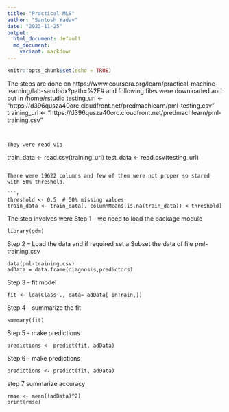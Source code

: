 ```yaml
---
title: "Practical MLS"
author: "Santosh Yadav"
date: "2023-11-25"
output:
  html_document: default
  md_document:
    variant: markdown
---
```


```r
knitr::opts_chunk$set(echo = TRUE)
```

The steps are done on 
https://www.coursera.org/learn/practical-machine-learning/lab-sandbox?path=%2F#
and following files were downloaded and put in /home/rstudio 
testing_url <- "https://d396qusza40orc.cloudfront.net/predmachlearn/pml-testing.csv"
training_url <- "https://d396qusza40orc.cloudfront.net/predmachlearn/pml-training.csv"
```


They were read via
```
train_data <- read.csv(training_url)
test_data <- read.csv(testing_url)
```

There were 19622 columns and few of them were not proper so stared with 50% threshold. 

```r
threshold <- 0.5  # 50% missing values
train_data <- train_data[, columnMeans(is.na(train_data)) < threshold]
```

The step involves were
Step 1 – we need to load the package module 
```
library(gdm)
```
Step 2 – Load the data and if required set a Subset the data of file pml-training.csv
```
data(pml-training.csv)
adData = data.frame(diagnosis,predictors)
```
Step 3 -  fit model
```
fit <- lda(Class~., data= adData[ inTrain,])
```

Step 4 -  summarize the fit
```
summary(fit)
```
Step 5 -  make predictions
```
predictions <- predict(fit, adData)
```
Step 6 -  make predictions
```
predictions <- predict(fit, adData)
```
step 7  summarize accuracy
```
rmse <- mean((adData)^2)
print(rmse)
```

